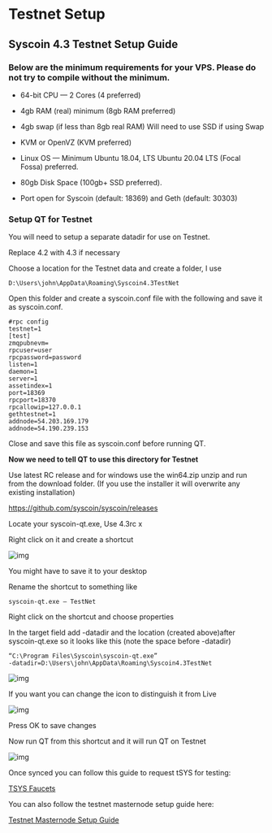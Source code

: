 # Testnet Setup



## Syscoin 4.3 Testnet Setup Guide

### Below are the minimum requirements for your VPS. Please do not try to compile without the minimum.

- 64-bit CPU — 2 Cores (4 preferred)

- 4gb RAM (real) minimum (8gb RAM preferred)

- 4gb swap (if less than 8gb real RAM) Will need to use SSD if using Swap

- KVM or OpenVZ (KVM preferred)

- Linux OS — Minimum Ubuntu 18.04, LTS Ubuntu 20.04 LTS (Focal Fossa) preferred.

- 80gb Disk Space (100gb+ SSD preferred).

- Port open for Syscoin (default: 18369) and Geth (default: 30303)

  

### Setup QT for Testnet

You will need to setup a separate datadir for use on Testnet.

Replace 4.2 with 4.3 if necessary

Choose a location for the Testnet data and create a folder, I use

```
D:\Users\john\AppData\Roaming\Syscoin4.3TestNet
```

Open this folder and create a syscoin.conf file with the following and save it as syscoin.conf.

```
#rpc config
testnet=1
[test]
zmqpubnevm=
rpcuser=user
rpcpassword=password
listen=1
daemon=1
server=1
assetindex=1
port=18369
rpcport=18370
rpcallowip=127.0.0.1
gethtestnet=1
addnode=54.203.169.179
addnode=54.190.239.153
```

Close and save this file as syscoin.conf before running QT.

**Now we need to tell QT to use this directory for Testnet**

Use latest RC release and for windows use the win64.zip unzip and run from the download folder. (If you use the installer it will overwrite any existing installation)

https://github.com/syscoin/syscoin/releases

Locate your syscoin-qt.exe, Use 4.3rc x

Right click on it and create a shortcut

![img](../../../images/shortcut_dialog.png)

You might have to save it to your desktop

Rename the shortcut to something like

```
syscoin-qt.exe — TestNet
```

Right click on the shortcut and choose properties

In the target field add -datadir and the location (created above)after syscoin-qt.exe so it looks like this (note the space before -datadir)

```
“C:\Program Files\Syscoin\syscoin-qt.exe” 
-datadir=D:\Users\john\AppData\Roaming\Syscoin4.3TestNet
```

![img](../../../images/shortcut_props.png)

If you want you can change the icon to distinguish it from Live

![img](../../../images/change_icon.png)

Press OK to save changes

Now run QT from this shortcut and it will run QT on Testnet

![img](../../../images/sys_core.png)

Once synced you can follow this guide to request tSYS for testing:

[TSYS Faucets](../tsys)

You can also follow the testnet masternode setup guide here:

[Testnet Masternode Setup Guide](testnet_mn)

